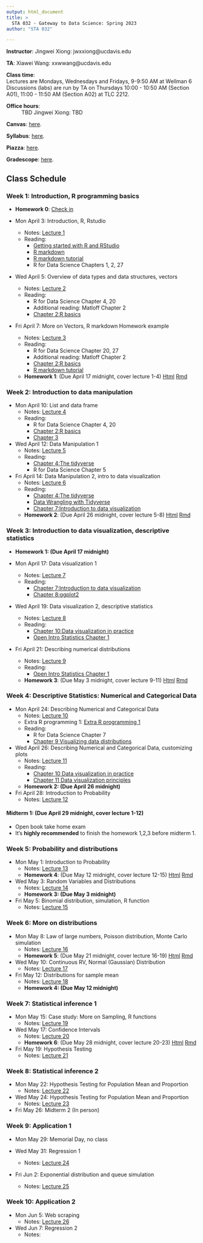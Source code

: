 ```yaml
---
output: html_document
title: >
  STA 032 - Gateway to Data Science: Spring 2023
author: "STA 032"

---
```


**Instructor**: Jingwei Xiong: jwxxiong@ucdavis.edu

**TA**: Xiawei Wang: xxwwang@ucdavis.edu

**Class time**:   
Lectures are Mondays, Wednesdays and Fridays, 9-9:50 AM at Wellman 6  
Discussions (labs) are run by TA on Thursdays 10:00 - 10:50 AM (Section A01), 11:00 - 11:50 AM (Section A02) at TLC 2212.

**Office hours**:  
: TBD
Jingwei Xiong: TBD

**Canvas**: [here](https://canvas.ucdavis.edu/courses/784688).

**Syllabus**: [here](https://xjw1001001.github.io/syllabus/syllabus.html).

**Piazza**: [here](https://canvas.ucdavis.edu/courses/784688/external_tools/12776).

**Gradescope**: [here](https://www.gradescope.com/courses/524102).

<!-- your comment 
**Textbooks**:
There are three optional textbooks. They are all available online and are free. 

1. R for Data Science by Hadley Wickham and Garrett Grolemund. 1st Edition, 2017. Available [here](https://r4ds.had.co.nz/index.html).
2. Statistics for Engineers and Scientists, Fifth Edition}, William Navidi.  Older versions will be fine.)
3. OpenIntro Statistics by David Diez, Mine Cetinkaya-Rundel and Christopher Barr. 4th Edition, 2019. Available [here](https://www.openintro.org/book/os/).

-->

## Class Schedule

### Week 1: Introduction, R programming basics
- **Homework 0**: [Check in](https://canvas.ucdavis.edu/courses/784688/assignments/1035051)

- Mon April 3: Introduction, R, Rstudio
  - Notes: [Lecture 1](https://xjw1001001.github.io/lecture/Lecture 1/lecture1.html)
  - Reading: 
    - [Getting started with R and RStudio](http://rafalab.dfci.harvard.edu/dsbook/getting-started.html)
    - [R markdown](http://rafalab.dfci.harvard.edu/dsbook/reproducible-projects-with-rstudio-and-r-markdown.html#r-markdown)
    - [R markdown tutorial](https://rmarkdown.rstudio.com/lesson-1.html)
    - R for Data Science Chapters 1, 2, 27


- Wed April 5: Overview of data types and data structures, vectors
  - Notes: [Lecture 2](https://xjw1001001.github.io/lecture/Lecture 2/lecture2.html)
  - Reading: 
    - R for Data Science Chapter 4, 20
    - Additional reading: Matloff Chapter 2
    - [Chapter 2:R basics](http://rafalab.dfci.harvard.edu/dsbook/r-basics.html)

- Fri April 7: More on Vectors, R markdown Homework example
  - Notes: [Lecture 3](https://xjw1001001.github.io/lecture/Lecture 3/lecture3.html)
  - Reading: 
    - R for Data Science Chapter 20, 27
    - Additional reading: Matloff Chapter 2
    - [Chapter 2:R basics](http://rafalab.dfci.harvard.edu/dsbook/r-basics.html)
    - [R markdown tutorial](https://rmarkdown.rstudio.com/lesson-1.html)
  - **Homework 1**: (Due April 17 midnight, cover lecture 1-4) [Html](https://xjw1001001.github.io/homework/homework1/HW1.html) [Rmd](https://xjw1001001.github.io/homework/homework1/HW1.Rmd)
    
### Week 2: Introduction to data manipulation

- Mon April 10: List and data frame
  - Notes: [Lecture 4](https://xjw1001001.github.io/lecture/Lecture 4/lecture4.html)
  - Reading: 
    - R for Data Science Chapter 4, 20
    - [Chapter 2:R basics](http://rafalab.dfci.harvard.edu/dsbook/r-basics.html)
    - [Chapter 3](http://rafalab.dfci.harvard.edu/dsbook/programming-basics.html)
    

- Wed April 12: Data Manipulation 1
  - Notes: [Lecture 5](https://xjw1001001.github.io/lecture/Lecture 5/lecture5.html)
  - Reading: 
    - [Chapter 4:The tidyverse](http://rafalab.dfci.harvard.edu/dsbook/tidyverse.html)
    - R for Data Science Chapter 5

- Fri April 14: Data Manipulation 2, intro to data visualization
  - Notes: [Lecture 6](https://xjw1001001.github.io/lecture/Lecture 6/lecture6.html)
  - Reading: 
    - [Chapter 4:The tidyverse](http://rafalab.dfci.harvard.edu/dsbook/tidyverse.html)
    - [Data Wrangling with Tidyverse](https://hbctraining.github.io/Intro-to-R/lessons/tidyverse_data_wrangling.html)
    - [Chapter 7:Introduction to data visualization](http://rafalab.dfci.harvard.edu/dsbook/introduction-to-data-visualization.html)

  - **Homework 2**: (Due April 26 midnight, cover lecture 5-8) [Html](https://xjw1001001.github.io/homework/homework2/HW2.html) [Rmd](https://xjw1001001.github.io/homework/homework2/HW2.Rmd)
  
### Week 3: Introduction to data visualization, descriptive statistics
- **Homework 1: (Due April 17 midnight)**

- Mon April 17: Data visualization 1
  - Notes: [Lecture 7](https://xjw1001001.github.io/lecture/Lecture 7/lecture7.html)
  - Reading: 
    - [Chapter 7:Introduction to data visualization](http://rafalab.dfci.harvard.edu/dsbook/introduction-to-data-visualization.html)
    - [Chapter 8:ggplot2](http://rafalab.dfci.harvard.edu/dsbook/ggplot2.html)

    
- Wed April 19: Data visualization 2, descriptive statistics
  - Notes: [Lecture 8](https://xjw1001001.github.io/lecture/Lecture 8/lecture8.html)
  - Reading: 
    - [Chapter 10:Data visualization in practice](http://rafalab.dfci.harvard.edu/dsbook/gapminder.html)
    - [Open Intro Statistics Chapter 1](https://www.webpages.uidaho.edu/~stevel/251/slides/os2_slides_01.pdf)

- Fri April 21: Describing numerical distributions
  - Notes: [Lecture 9](https://xjw1001001.github.io/lecture/Lecture 9/lecture9.html)
  - Reading:
    - [Open Intro Statistics Chapter 1](https://www.webpages.uidaho.edu/~stevel/251/slides/os2_slides_01.pdf)
  - **Homework 3**: (Due May 3 midnight, cover lecture 9-11) [Html](https://xjw1001001.github.io/homework/homework3/HW3.html) [Rmd](https://xjw1001001.github.io/homework/homework3/HW3.Rmd)

### Week 4: Descriptive Statistics: Numerical and Categorical Data

- Mon April 24: Describing Numerical and Categorical Data
  - Notes: [Lecture 10](https://xjw1001001.github.io/lecture/Lecture 10/lecture10.html)
  - Extra R programming 1: [Extra R programming 1](https://xjw1001001.github.io/lecture/Lecture 10/Extra_R_programming1.html)
  - Reading: 
    - R for Data Science Chapter 7
    - [Chapter 9 Visualizing data distributions](http://rafalab.dfci.harvard.edu/dsbook/dataviz-distributions.html)
    
- Wed April 26: Describing Numerical and Categorical Data, customizing plots
  - Notes: [Lecture 11](https://xjw1001001.github.io/lecture/Lecture 11/lecture11.html)
  - Reading: 
    - [Chapter 10 Data visualization in practice](http://rafalab.dfci.harvard.edu/dsbook/gapminder.html)
    - [Chapter 11 Data visualization principles](http://rafalab.dfci.harvard.edu/dsbook/data-visualization-principles.html)
  - **Homework 2: (Due April 26 midnight)**

- Fri April 28: Introduction to Probability
  - Notes: [Lecture 12](https://xjw1001001.github.io/lecture/Lecture 12/lecture12.html)

#### **Midterm 1: (Due April 29 midnight, cover lecture 1-12)**
  - Open book take home exam
  - It's **highly recommended** to finish the homework 1,2,3 before midterm 1.
  
### Week 5: Probability and distributions
- Mon May 1: Introduction to Probability
  - Notes: [Lecture 13](https://xjw1001001.github.io/lecture/Lecture 13/lecture13.html)
  - **Homework 4**: (Due May 12 midnight, cover lecture 12-15) [Html](https://xjw1001001.github.io/homework/homework4/HW4.html) [Rmd](https://xjw1001001.github.io/homework/homework4/HW4.Rmd)
  
- Wed May 3: Random Variables and Distributions
  - Notes: [Lecture 14](https://xjw1001001.github.io/lecture/Lecture 14/lecture14.html)
  - **Homework 3: (Due May 3 midnight)**
  
- Fri May 5: Binomial distribution, simulation, R function
  - Notes: [Lecture 15](https://xjw1001001.github.io/lecture/Lecture 15/lecture15.html)

### Week 6: More on distributions
- Mon May 8: Law of large numbers, Poisson distribution, Monte Carlo simulation
  - Notes: [Lecture 16](https://xjw1001001.github.io/lecture/Lecture 16/lecture16.html)
  - **Homework 5**: (Due May 21 midnight, cover lecture 16-19) [Html](https://xjw1001001.github.io/homework/homework5/HW5.html) [Rmd](https://xjw1001001.github.io/homework/homework5/HW5.Rmd)

- Wed May 10: Continuous RV, Normal (Gaussian) Distribution
  - Notes: [Lecture 17](https://xjw1001001.github.io/lecture/Lecture 17/lecture17.html)

- Fri May 12: Distributions for sample mean
  - Notes: [Lecture 18](https://xjw1001001.github.io/lecture/Lecture 18/lecture18.html)
  - **Homework 4: (Due May 12 midnight)**
  
### Week 7: Statistical inference 1
- Mon May 15: Case study: More on Sampling, R functions
  - Notes: [Lecture 19](https://xjw1001001.github.io/lecture/Lecture 19/lecture19.html)
 
- Wed May 17: Confidence Intervals
  - Notes: [Lecture 20](https://xjw1001001.github.io/lecture/Lecture 20/lecture20.html)
  - **Homework 6**: (Due May 28 midnight, cover lecture 20-23) [Html](https://xjw1001001.github.io/homework/homework5/HW5.html) [Rmd](https://xjw1001001.github.io/homework/homework5/HW5.Rmd)


- Fri May 19: Hypothesis Testing
  - Notes: [Lecture 21](https://xjw1001001.github.io/lecture/Lecture 21/lecture21.html)
  
### Week 8: Statistical inference 2
- Mon May 22: Hypothesis Testing for Population Mean and Proportion
  - Notes: [Lecture 22](https://xjw1001001.github.io/lecture/Lecture 22/lecture22.html)
    
- Wed May 24: Hypothesis Testing for Population Mean and Proportion
  - Notes: [Lecture 23](https://xjw1001001.github.io/lecture/Lecture 23/lecture23.html)

- Fri May 26: Midterm 2 (In person)
  
### Week 9: Application 1
- Mon May 29: Memorial Day, no class
    
- Wed May 31: Regression 1
  - Notes: [Lecture 24](https://xjw1001001.github.io/lecture/Lecture 24/lecture24.html)

- Fri Jun 2: Exponential distribution and queue simulation
  - Notes: [Lecture 25](https://xjw1001001.github.io/lecture/Lecture 25/lecture25.html)

### Week 10: Application 2
- Mon Jun 5: Web scraping
  - Notes: [Lecture 26](https://xjw1001001.github.io/lecture/Lecture 26/lecture26.html)  
  
- Wed Jun 7: Regression 2
  - Notes: 

  
<!-- your comment 


- Wed April 5: Overview of data types and data structures, vectors
  - Notes: [Lecture 2](https://xhtai.github.io/statdatasci/lectures/lecture2/lecture2.html)
  - Reading: 
    - R for Data Science Chapter 4, 20
    - Additional reading: Matloff Chapter 2

- Fri April 7: Overview of data types and data structures, vectors
  - Notes: [Lecture 3](https://xhtai.github.io/statdatasci/lectures/lecture2/lecture2.html)
  - Reading: 
    - R for Data Science Chapter 4, 20
    - Additional reading: Matloff Chapter 2

### Week 3: Introduction to data visualization
- Mon April 3: Introduction and R Basics
  - Notes: [Lecture 1](https://xhtai.github.io/statdatasci/lectures/lecture1/lecture1.html)
  - Reading: 
    - R for Data Science Chapters 1, 2, 27

- Wed April 5: Overview of data types and data structures, vectors
  - Notes: [Lecture 2](https://xhtai.github.io/statdatasci/lectures/lecture2/lecture2.html)
  - Reading: 
    - R for Data Science Chapter 4, 20
    - Additional reading: Matloff Chapter 2

- Fri April 7: Overview of data types and data structures, vectors
  - Notes: [Lecture 3](https://xhtai.github.io/statdatasci/lectures/lecture2/lecture2.html)
  - Reading: 
    - R for Data Science Chapter 4, 20
    - Additional reading: Matloff Chapter 2

### Week 4: Data visualization tools, Descriptive statistics


### Week 5: Data visualization tools, Descriptive statistics



### Week 2: Overview of data types
- Mon Sept 26: More on vectors, arrays
  - Notes: [Lecture 3](https://xhtai.github.io/statdatasci/lectures/lecture3/lecture3.html)
  - Reading: 
    - R for Data Science Chapter 20
    - Additional reading: Matloff Chapter 3
  
- Wed Sept 28: Arrays, matrices, lists
  - Notes: [Lecture 4](https://xhtai.github.io/statdatasci/lectures/lecture4/lecture4.html)
  - Reading: 
    - R for Data Science Chapter 20 
    - Additional reading: Matloff Chapters 3, 4 

- Fri Sept 30: Lists, data frames, exploratory data analysis
  - Notes: [Lecture 5](https://xhtai.github.io/statdatasci/lectures/lecture5/lecture5.html)
  - Reading: 
    - Additional reading: Matloff Chapter 5
  - Homework 1: [Html](https://xhtai.github.io/statdatasci/homework/homework1/HW1.html) [Rmd](https://xhtai.github.io/statdatasci/homework/homework1/HW1.Rmd)
  
  
  
### Week 3: Data manipulation and data visualization tools
- Mon Oct 3: Exploratory data analysis, data manipulation tools 
  - Notes: [Lecture 6](https://xhtai.github.io/statdatasci/lectures/lecture6/lecture6.html)
  - Reading: 
    - R for Data Science Chapter 5

- Wed Oct 5: Data manipulation and visualization tools 
  - Notes: [Lecture 7](https://xhtai.github.io/statdatasci/lectures/lecture7/lecture7.html)
  - Reading: 
    - R for Data Science Chapter 3 

- Fri Oct 7: Data visualization tools 
  - Notes: [Lecture 8](https://xhtai.github.io/statdatasci/lectures/lecture8/lecture8.html)
  - Reading: 
    - R for Data Science Chapter 3 
  - Homework 2: [Html](https://xhtai.github.io/statdatasci/homework/homework2/HW2.html) [Rmd](https://xhtai.github.io/statdatasci/homework/homework2/HW2.Rmd)
  

### Week 4: Data visualization tools, Descriptive statistics
- Mon Oct 10: Data visualization tools, descriptive statistics 
  - Notes: [Lecture 9](https://xhtai.github.io/statdatasci/lectures/lecture9/lecture9.html)
  - Reading: 
    - Open Intro Statistics Chapter 1

- Wed Oct 12: Describing numerical distributions
  - Notes: [Lecture 10](https://xhtai.github.io/statdatasci/lectures/lecture10/lecture10.html)
  - Reading: 
    - Open Intro Statistics Chapter 2 

- Fri Oct 14: Numerical and categorical data 
  - Notes: [Lecture 11](https://xhtai.github.io/statdatasci/lectures/lecture11/lecture11.html)
  - Reading: 
    - R for Data Science Chapter 7
  - Homework 3: [Html](https://xhtai.github.io/statdatasci/homework/homework3/HW3.html) [Rmd](https://xhtai.github.io/statdatasci/homework/homework3/HW3.Rmd)
  

### Week 5: Descriptive statistics
- Mon Oct 17: Numerical and categorical data
  - Notes: [Lecture 12](https://xhtai.github.io/statdatasci/lectures/lecture12/lecture12.html)
  
- Wed Oct 19: Review

- Fri Oct 21: Midterm 1

### Week 6: Introduction to probability
- Mon Oct 24: Introduction to probability 
  - Notes: [Lecture 13](https://xhtai.github.io/statdatasci/lectures/lecture13/lecture13.html)
  - Reading: 
    - Open Intro Statistics Chapter 3.1
  
- Wed Oct 26: Conditional, marginal and joint probability; Bayes' Theorem
  - Notes: [Lecture 14](https://xhtai.github.io/statdatasci/lectures/lecture14/lecture14.html)
  - Reading: 
    - Open Intro Statistics Chapter 3.2

- Fri Oct 28: Random variables and common distributions
  - Notes: [Lecture 15](https://xhtai.github.io/statdatasci/lectures/lecture15/lecture15.html)
  - Reading: 
    - Open Intro Statistics Chapter 3.4, 3.5
  - Homework 4: [Html](https://xhtai.github.io/statdatasci/homework/homework4/HW4.html) [Pdf](https://xhtai.github.io/statdatasci/homework/homework4/HW4.pdf)
  
### Week 7: Common distributions
- Mon Oct 31: Bernoulli and binomial distribution
  - Notes: [Lecture 16](https://xhtai.github.io/statdatasci/lectures/lecture16/lecture16.html)
  - Reading: 
    - Open Intro Statistics Chapter 4.3
  
- Wed Nov 2: Binomial and Poisson distribution
  - Notes: [Lecture 17](https://xhtai.github.io/statdatasci/lectures/lecture17/lecture17.html)
  - Reading:
    - Open Intro Statistics Chapter 4.5

- Fri Nov 4: Poisson and Normal distribution
  - Notes: [Lecture 18](https://xhtai.github.io/statdatasci/lectures/lecture18/lecture18.html)
  - Reading: 
    - Open Intro Statistics Chapter 4.1
  - Homework 5: [Html](https://xhtai.github.io/statdatasci/homework/homework5/HW5.html) [Pdf](https://xhtai.github.io/statdatasci/homework/homework5/HW5.pdf) [Rmd](https://xhtai.github.io/statdatasci/homework/homework5/HW5.Rmd)

### Week 8: Normal distribution, sampling distributions 
- Mon Nov 7: Normal distribution, sampling distributions
  - Notes: [Lecture 19](https://xhtai.github.io/statdatasci/lectures/lecture19/lecture19.html)
  - Reading: 
    - Open Intro Statistics Chapter 5.1 
  
- Wed Nov 9: Sampling distribution of sample mean and proportion
  - Notes: [Lecture 20](https://xhtai.github.io/statdatasci/lectures/lecture20/lecture20.html)

- Fri Nov 11: Veterans Day

### Week 9: Confidence intervals 
- Mon Nov 14: Introduction to confidence intervals 
  - Notes: [Lecture 21](https://xhtai.github.io/statdatasci/lectures/lecture21/lecture21.html)
  - Reading:
    - Open Intro Statistics Chapter 5.2 
  - Homework 6: [Html](https://xhtai.github.io/statdatasci/homework/homework6/HW6.html) [Pdf](https://xhtai.github.io/statdatasci/homework/homework6/HW6.pdf) [Rmd](https://xhtai.github.io/statdatasci/homework/homework6/HW6.Rmd)
- Wed Nov 16: Review
- Fri Nov 18: Midterm 2

### Week 10: Confidence intervals 
- Mon Nov 21: Confidence intervals for population mean and proportion 
  - Notes: [Lecture 22](https://xhtai.github.io/statdatasci/lectures/lecture22/lecture22.html)
  - Reading:
    - Open Intro Statistics Chapter 7.1.1-7.1.4
- Wed Nov 23, Fri Nov 25: Thanksgiving 

### Week 11: Hypothesis testing 
- Mon Nov 28: Hypothesis testing framework and errors 
  - Notes: [Lecture 23](https://xhtai.github.io/statdatasci/lectures/lecture23/lecture23.html)
  - Reading:
    - Open Intro Statistics Chapter 5.3
  - Homework 7: [Html](https://xhtai.github.io/statdatasci/homework/homework7/HW7.html) [Pdf](https://xhtai.github.io/statdatasci/homework/homework7/HW7.pdf) [Rmd](https://xhtai.github.io/statdatasci/homework/homework7/HW7.Rmd)
- Wed Nov 30: Hypothesis testing for population mean and proportion 
  - Notes: [Lecture 24](https://xhtai.github.io/statdatasci/lectures/lecture24/lecture24.html)
  - Reading:
    - Open Intro Statistics Chapter 6.1
- Fri Dec 2: Confidence intervals and one-sided tests 
  - Notes: [Lecture 25](https://xhtai.github.io/statdatasci/lectures/lecture25/lecture25.html)

-->



